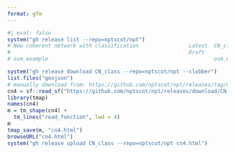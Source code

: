 ```yaml
---
format: gfm
---
```



```r
#| eval: false
system("gh release list --repo=nptscot/npt")
# New coherent network with classification                Latest  CN_class                                                                     about 1 hour ago
#                                                         Draft                                                                                about 29 days ago
# osm_example                                                     osm_example 
```

```r
system("gh release download CN_class --repo=nptscot/npt --clobber")
list.files("geojson")
# manually download from: https://github.com/nptscot/npt/releases/tag/CN_class
cn4 = sf::read_sf("https://github.com/nptscot/npt/releases/download/CN_class/city_of_edinburgh_2024-10-01_4_coherent_network.geojson")
library(tmap)
names(cn4)
m = tm_shape(cn4) +
  tm_lines("road_function", lwd = 4)
m
tmap_save(m, "cn4.html")
browseURL("cn4.html")
system("gh release upload CN_class --repo=nptscot/npt cn4.html")
```